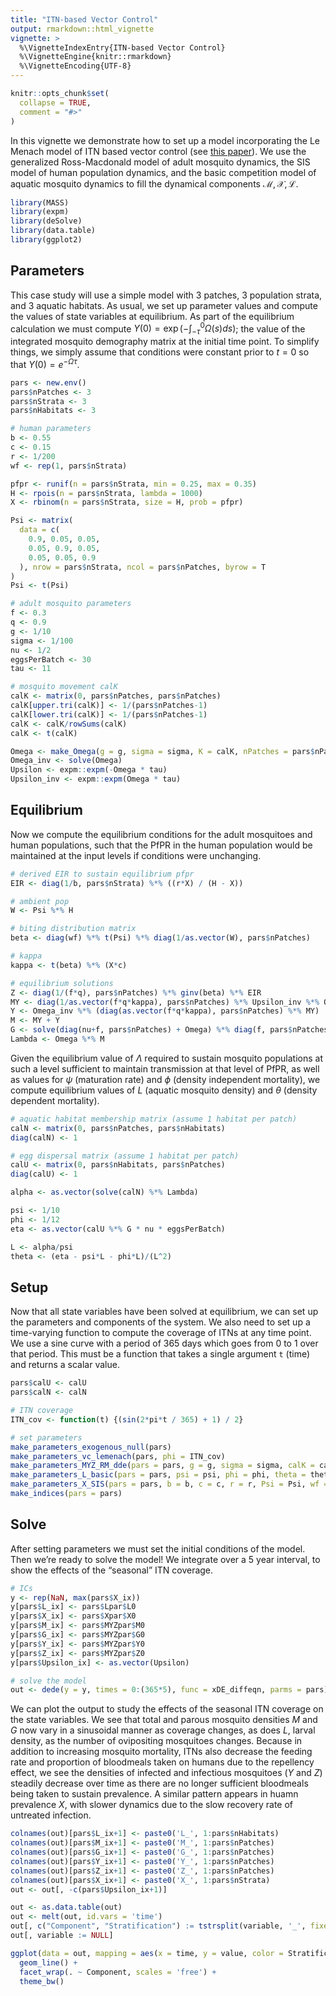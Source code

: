 ```yaml
---
title: "ITN-based Vector Control"
output: rmarkdown::html_vignette
vignette: >
  %\VignetteIndexEntry{ITN-based Vector Control}
  %\VignetteEngine{knitr::rmarkdown}
  %\VignetteEncoding{UTF-8}
---
```


```r
knitr::opts_chunk$set(
  collapse = TRUE,
  comment = "#>"
)
```

In this vignette we demonstrate how to set up a model incorporating the Le Menach model of ITN based vector control (see [this paper](https://malariajournal.biomedcentral.com/articles/10.1186/1475-2875-6-10)). We use the generalized Ross-Macdonald model of adult mosquito dynamics, the SIS model of human population dynamics, and the basic competition model of aquatic mosquito dynamics to fill the dynamical components $\mathcal{M}, \mathcal{X}, \mathcal{L}$.

```r
library(MASS)
library(expm)
library(deSolve)
library(data.table)
library(ggplot2)
```

## Parameters

This case study will use a simple model with 3 patches, 3 population strata, and 3 aquatic habitats. As usual, we set up parameter values and compute the values of state variables at equilibrium. As part of the equilibrium calculation we must compute $\Upsilon(0) = \exp\left(-\int_{-\tau}^{0} \Omega(s) ds \right)$; the value of the integrated mosquito demography matrix at the initial time point. To simplify things, we simply assume that conditions were constant prior to $t=0$ so that $\Upsilon(0) = e^{-\Omega\tau}$.

```r
pars <- new.env()
pars$nPatches <- 3
pars$nStrata <- 3
pars$nHabitats <- 3

# human parameters
b <- 0.55
c <- 0.15
r <- 1/200
wf <- rep(1, pars$nStrata)

pfpr <- runif(n = pars$nStrata, min = 0.25, max = 0.35)
H <- rpois(n = pars$nStrata, lambda = 1000)
X <- rbinom(n = pars$nStrata, size = H, prob = pfpr)

Psi <- matrix(
  data = c(
    0.9, 0.05, 0.05,
    0.05, 0.9, 0.05,
    0.05, 0.05, 0.9
  ), nrow = pars$nStrata, ncol = pars$nPatches, byrow = T
)
Psi <- t(Psi)

# adult mosquito parameters
f <- 0.3
q <- 0.9
g <- 1/10
sigma <- 1/100
nu <- 1/2
eggsPerBatch <- 30
tau <- 11

# mosquito movement calK
calK <- matrix(0, pars$nPatches, pars$nPatches)
calK[upper.tri(calK)] <- 1/(pars$nPatches-1)
calK[lower.tri(calK)] <- 1/(pars$nPatches-1)
calK <- calK/rowSums(calK)
calK <- t(calK)

Omega <- make_Omega(g = g, sigma = sigma, K = calK, nPatches = pars$nPatches)
Omega_inv <- solve(Omega)
Upsilon <- expm::expm(-Omega * tau)
Upsilon_inv <- expm::expm(Omega * tau)
```

## Equilibrium

Now we compute the equilibrium conditions for the adult mosquitoes and human populations, such that the PfPR in the human population would be maintained at the input levels if conditions were unchanging.

```r
# derived EIR to sustain equilibrium pfpr
EIR <- diag(1/b, pars$nStrata) %*% ((r*X) / (H - X))

# ambient pop
W <- Psi %*% H

# biting distribution matrix
beta <- diag(wf) %*% t(Psi) %*% diag(1/as.vector(W), pars$nPatches)

# kappa
kappa <- t(beta) %*% (X*c)

# equilibrium solutions
Z <- diag(1/(f*q), pars$nPatches) %*% ginv(beta) %*% EIR
MY <- diag(1/as.vector(f*q*kappa), pars$nPatches) %*% Upsilon_inv %*% Omega %*% Z
Y <- Omega_inv %*% (diag(as.vector(f*q*kappa), pars$nPatches) %*% MY)
M <- MY + Y
G <- solve(diag(nu+f, pars$nPatches) + Omega) %*% diag(f, pars$nPatches) %*% M
Lambda <- Omega %*% M
```

Given the equilibrium value of $\Lambda$ required to sustain mosquito populations at such a level sufficient to maintain transmission at that level of PfPR, as well as values for $\psi$ (maturation rate) and $\phi$ (density independent mortality), we compute equilibrium values of $L$ (aquatic mosquito density) and $\theta$ (density dependent mortality).

```r
# aquatic habitat membership matrix (assume 1 habitat per patch)
calN <- matrix(0, pars$nPatches, pars$nHabitats)
diag(calN) <- 1

# egg dispersal matrix (assume 1 habitat per patch)
calU <- matrix(0, pars$nHabitats, pars$nPatches)
diag(calU) <- 1

alpha <- as.vector(solve(calN) %*% Lambda)

psi <- 1/10
phi <- 1/12
eta <- as.vector(calU %*% G * nu * eggsPerBatch)

L <- alpha/psi
theta <- (eta - psi*L - phi*L)/(L^2)
```

## Setup

Now that all state variables have been solved at equilibrium, we can set up the parameters and components of the system. We also need to set up a time-varying function to compute the coverage of ITNs at any time point. We use a sine curve with a period of 365 days which goes from 0 to 1 over that period. This must be a function that takes a single argument `t` (time) and returns a scalar value.

```r
pars$calU <- calU
pars$calN <- calN

# ITN coverage
ITN_cov <- function(t) {(sin(2*pi*t / 365) + 1) / 2}

# set parameters
make_parameters_exogenous_null(pars)
make_parameters_vc_lemenach(pars, phi = ITN_cov)
make_parameters_MYZ_RM_dde(pars = pars, g = g, sigma = sigma, calK = calK, f = f, q = q, nu = nu, eggsPerBatch = eggsPerBatch, tau = tau, M0 = M, G0 = G, Y0 = Y, Z0 = Z)
make_parameters_L_basic(pars = pars, psi = psi, phi = phi, theta = theta, L0 = L)
make_parameters_X_SIS(pars = pars, b = b, c = c, r = r, Psi = Psi, wf = wf, X0 = X, H = H)
make_indices(pars = pars)
```

## Solve

After setting parameters we must set the initial conditions of the model. Then we're ready to solve the model! We integrate over a 5 year interval, to show the effects of the "seasonal" ITN coverage.

```r
# ICs
y <- rep(NaN, max(pars$X_ix))
y[pars$L_ix] <- pars$Lpar$L0
y[pars$X_ix] <- pars$Xpar$X0
y[pars$M_ix] <- pars$MYZpar$M0
y[pars$G_ix] <- pars$MYZpar$G0
y[pars$Y_ix] <- pars$MYZpar$Y0
y[pars$Z_ix] <- pars$MYZpar$Z0
y[pars$Upsilon_ix] <- as.vector(Upsilon)

# solve the model
out <- dede(y = y, times = 0:(365*5), func = xDE_diffeqn, parms = pars)
```

We can plot the output to study the effects of the seasonal ITN coverage on the state variables. We see that total and parous mosquito densities $M$ and $G$ now vary in a sinusoidal manner as coverage changes, as does $L$, larval density, as the number of ovipositing mosquitoes changes. Because in addition to increasing mosquito mortality, ITNs also decrease the feeding rate and proportion of bloodmeals taken on humans due to the repellency effect, we see the densities of infected and infectious mosquitoes ($Y$ and $Z$) steadily decrease over time as there are no longer sufficient bloodmeals being taken to sustain prevalence. A similar pattern appears in huamn prevalence $X$, with slower dynamics due to the slow recovery rate of untreated infection.

```r
colnames(out)[pars$L_ix+1] <- paste0('L_', 1:pars$nHabitats)
colnames(out)[pars$M_ix+1] <- paste0('M_', 1:pars$nPatches)
colnames(out)[pars$G_ix+1] <- paste0('G_', 1:pars$nPatches)
colnames(out)[pars$Y_ix+1] <- paste0('Y_', 1:pars$nPatches)
colnames(out)[pars$Z_ix+1] <- paste0('Z_', 1:pars$nPatches)
colnames(out)[pars$X_ix+1] <- paste0('X_', 1:pars$nStrata)
out <- out[, -c(pars$Upsilon_ix+1)]

out <- as.data.table(out)
out <- melt(out, id.vars = 'time')
out[, c("Component", "Stratification") := tstrsplit(variable, '_', fixed = TRUE)]
out[, variable := NULL]

ggplot(data = out, mapping = aes(x = time, y = value, color = Stratification)) +
  geom_line() +
  facet_wrap(. ~ Component, scales = 'free') +
  theme_bw()
```
